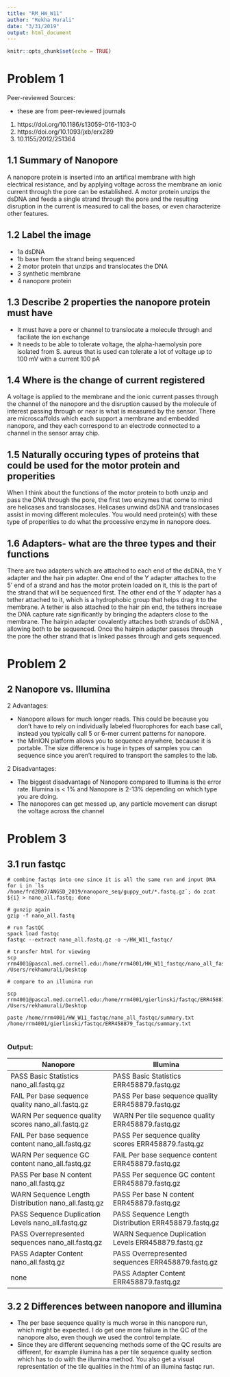 ```yaml
---
title: "RM_HW_W11"
author: "Rekha Murali"
date: "3/31/2019"
output: html_document
---
```


```r
knitr::opts_chunk$set(echo = TRUE)
```

# Problem 1

Peer-reviewed Sources:

* these are from peer-reviewed journals

1. https://doi.org/10.1186/s13059-016-1103-0
2. https://doi.org/10.1093/jxb/erx289
3. 10.1155/2012/251364




## 1.1 Summary of Nanopore

A nanopore protein is inserted into an artifical membrane with high electrical resistance, and by applying voltage across the membrane an ionic current through the pore can be established. A motor protein unzips the dsDNA and feeds a single strand through the pore and the resulting disruption in the current is measured to call the bases, or even characterize other features. 

## 1.2 Label the image

* 1a dsDNA
* 1b base from the strand being sequenced
* 2 motor protein that unzips and translocates the DNA
* 3 synthetic membrane
* 4 nanopore protein 


## 1.3 Describe 2 properties the nanopore protein must have

* It must have a pore or channel to translocate a molecule through and faciliate the ion exchange
* It needs to be able to tolerate voltage, the alpha-haemolysin pore isolated from S. aureus that is used can tolerate a lot of voltage up to 100 mV with a current 100 pA

## 1.4 Where is the change of current registered

A voltage is applied to the membrane and the ionic current passes through the channel of the nanopore and the disruption caused by the molecule of interest passing through or near is what is measured by the sensor. There are microscaffolds which each support a membrane and embedded nanopore, and they each correspond to an electrode connected to a channel in the sensor array chip.

## 1.5 Naturally occuring types of proteins that could be used for the motor protein and properities 

 When I think about the functions of the motor protein to both unzip and pass the DNA through the pore, the first two enzymes that come to mind are helicases and translocases. Helicases unwind dsDNA and translocases assist in moving different molecules. You would need protein(s) with these type of properities to do what the processive enzyme in nanopore does. 

## 1.6 Adapters- what are the three types and their functions

There are two adapters which are attached to each end of the dsDNA, the Y adapter and the hair pin adapter. One end of the Y adapter attaches to the 5' end of a strand and has the motor protein loaded on it, this is the part of the strand that will be sequenced first. The other end of the Y adapter has a tether attached to it, which is a hydrophobic group that helps drag it to the membrane. A tether is also attached to the hair pin end, the tethers increase the DNA capture rate significantly by bringing the adapters close to the membrane. The hairpin adapter covalently attaches both strands of dsDNA , allowing both to be sequenced. Once the hairpin adapter passes through the pore the other strand that is linked passes through and gets sequenced. 

# Problem 2

## 2 Nanopore vs. Illumina

2 Advantages:

* Nanopore allows for much longer reads. This could be because you don't have to rely on individually labeled fluorophores for each base call, instead you typically call 5 or 6-mer current patterns for nanopore. 
* the MinION platform allows you to sequence anywhere, because it is portable. The size difference is huge in types of samples you can sequence since you aren't required to transport the samples to the lab.

2 Disadvantages:

* The biggest disadvantage of Nanopore compared to Illumina is the error rate. Illumina is < 1% and Nanopore is 2-13% depending on which type you are doing. 
* The nanopores can get messed up, any particle movement can disrupt the voltage across the channel



# Problem 3

## 3.1 run fastqc

```{}
# combine fastqs into one since it is all the same run and input DNA
for i in `ls  /home/frd2007/ANGSD_2019/nanopore_seq/guppy_out/*.fastq.gz`; do zcat ${i} > nano_all.fastq; done

# gunzip again 
gzip -f nano_all.fastq

# run fastQC
spack load fastqc
fastqc --extract nano_all.fastq.gz -o ~/HW_W11_fastqc/

# transfer html for viewing
scp rrm4001@pascal.med.cornell.edu:/home/rrm4001/HW_W11_fastqc/nano_all_fastqc.html  /Users/rekhamurali/Desktop

# compare to an illumina run

scp rrm4001@pascal.med.cornell.edu:/home/rrm4001/gierlinski/fastqc/ERR458879_fastqc.html /Users/rekhamurali/Desktop

paste /home/rrm4001/HW_W11_fastqc/nano_all_fastqc/summary.txt /home/rrm4001/gierlinski/fastqc/ERR458879_fastqc/summary.txt


```

### Output:


Nanopore | Illumina
---------|----------
PASS	Basic Statistics	nano_all.fastq.gz	| PASS	Basic Statistics	ERR458879.fastq.gz
FAIL	Per base sequence quality	nano_all.fastq.gz	| PASS	Per base sequence quality	ERR458879.fastq.gz
WARN	Per sequence quality scores	nano_all.fastq.gz	|WARN	Per tile sequence quality	ERR458879.fastq.gz
FAIL	Per base sequence content	nano_all.fastq.gz	 |PASS	Per sequence quality scores	ERR458879.fastq.gz
WARN	Per sequence GC content	nano_all.fastq.gz	| FAIL	Per base sequence content	ERR458879.fastq.gz
PASS	Per base N content	nano_all.fastq.gz	| PASS	Per sequence GC content	ERR458879.fastq.gz
WARN	Sequence Length Distribution	nano_all.fastq.gz	| PASS	Per base N content	ERR458879.fastq.gz
PASS	Sequence Duplication Levels	nano_all.fastq.gz |	PASS	Sequence Length Distribution	ERR458879.fastq.gz
PASS	Overrepresented sequences	nano_all.fastq.gz	| WARN	Sequence Duplication Levels	ERR458879.fastq.gz
PASS	Adapter Content	nano_all.fastq.gz	| PASS	Overrepresented sequences	ERR458879.fastq.gz
	                  none                     | PASS	Adapter Content	ERR458879.fastq.gz
	                                       
## 3.2 2 Differences between nanopore and illumina

* The per base sequence quality is much worse in this nanopore run, which might be expected. I do get one more failure in the QC of the nanopore also, even though we used the control template. 
* Since they are different sequencing methods some of the QC results are different, for example illumina has a per tile sequence quality section which has to do with the illumina method. You also get a visual representation of the tile qualities in the html of an illumina fastqc run.



